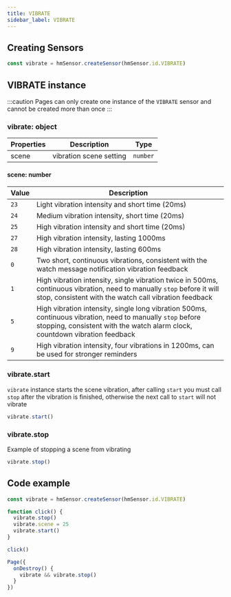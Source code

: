 ```yaml
---
title: VIBRATE
sidebar_label: VIBRATE
---
```


## Creating Sensors

```js
const vibrate = hmSensor.createSensor(hmSensor.id.VIBRATE)
```

## VIBRATE instance

:::caution
Pages can only create one instance of the `VIBRATE` sensor and cannot be created more than once
:::

### vibrate: object

| Properties | Description             | Type     |
| ---------- | ----------------------- | -------- |
| scene      | vibration scene setting | `number` |

#### scene: number

| Value | Description                                                                                                                                                                             |
| ----- | --------------------------------------------------------------------------------------------------------------------------------------------------------------------------------------- |
| `23`  | Light vibration intensity and short time (20ms)                                                                                                                                         |
| `24`  | Medium vibration intensity, short time (20ms)                                                                                                                                           |
| `25`  | High vibration intensity and short time (20ms)                                                                                                                                          |
| `27`  | High vibration intensity, lasting 1000ms                                                                                                                                                |
| `28`  | High vibration intensity, lasting 600ms                                                                                                                                                 |
| `0`   | Two short, continuous vibrations, consistent with the watch message notification vibration feedback                                                                                     |
| `1`   | High vibration intensity, single vibration twice in 500ms, continuous vibration, need to manually `stop` before it will stop, consistent with the watch call vibration feedback         |
| `5`   | High vibration intensity, single long vibration 500ms, continuous vibration, need to manually `stop` before stopping, consistent with the watch alarm clock, countdown vibration feedback |
| `9`   | High vibration intensity, four vibrations in 1200ms, can be used for stronger reminders                                                                                                 |

### vibrate.start

`vibrate` instance starts the scene vibration, after calling `start` you must call `stop` after the vibration is finished, otherwise the next call to `start` will not vibrate

```js
vibrate.start()
```

### vibrate.stop

Example of stopping a scene from vibrating

```js
vibrate.stop()
```

## Code example

```js
const vibrate = hmSensor.createSensor(hmSensor.id.VIBRATE)

function click() {
  vibrate.stop()
  vibrate.scene = 25
  vibrate.start()
}

click()

Page({
  onDestroy() {
    vibrate && vibrate.stop()
  }
})
```

